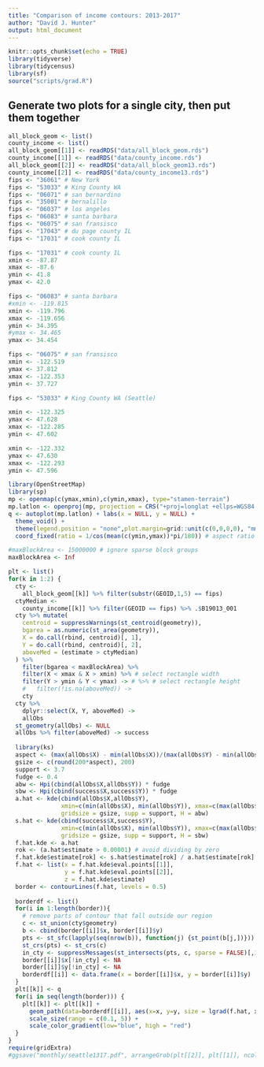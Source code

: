 ```yaml
---
title: "Comparison of income contours: 2013-2017"
author: "David J. Hunter"
output: html_document
---
```


```r
knitr::opts_chunk$set(echo = TRUE)
library(tidyverse)
library(tidycensus)
library(sf)
source("scripts/grad.R")
```


## Generate two plots for a single city, then put them together

```r
all_block_geom <- list()
county_income <- list()
all_block_geom[[1]] <- readRDS("data/all_block_geom.rds") 
county_income[[1]] <- readRDS("data/county_income.rds") 
all_block_geom[[2]] <- readRDS("data/all_block_geom13.rds") 
county_income[[2]] <- readRDS("data/county_income13.rds") 
fips <- "36061" # New York
fips <- "53033" # King County WA
fips <- "06071" # san bernardino
fips <- "35001" # bernalillo
fips <- "06037" # los angeles
fips <- "06083" # santa barbara
fips <- "06075" # san fransisco
fips <- "17043" # du page county IL
fips <- "17031" # cook county IL

fips <- "17031" # cook county IL
xmin <- -87.87
xmax <- -87.6
ymin <- 41.8
ymax <- 42.0

fips <- "06083" # santa barbara
#xmin <- -119.815
xmin <- -119.796
xmax <- -119.656
ymin <- 34.395
#ymax <- 34.465
ymax <- 34.454

fips <- "06075" # san fransisco
xmin <- -122.519
ymax <- 37.812
xmax <- -122.353
ymin <- 37.727

fips <- "53033" # King County WA (Seattle)

xmin <- -122.325
ymax <- 47.628
xmax <- -122.285
ymin <- 47.602

xmin <- -122.332
ymax <- 47.630
xmax <- -122.293
ymin <- 47.596

library(OpenStreetMap)
library(sp)
mp <- openmap(c(ymax,xmin),c(ymin,xmax), type="stamen-terrain")
mp.latlon <- openproj(mp, projection = CRS("+proj=longlat +ellps=WGS84 +datum=WGS84 +no_defs"))
q <- autoplot(mp.latlon) + labs(x = NULL, y = NULL) + 
  theme_void() +
  theme(legend.position = "none",plot.margin=grid::unit(c(0,0,0,0), "mm")) +
  coord_fixed(ratio = 1/cos(mean(c(ymin,ymax))*pi/180)) # aspect ratio correction

#maxBlockArea <- 15000000 # ignore sparse block groups
maxBlockArea <- Inf

plt <- list()
for(k in 1:2) {
  cty <- 
    all_block_geom[[k]] %>% filter(substr(GEOID,1,5) == fips)
  ctyMedian <- 
    county_income[[k]] %>% filter(GEOID == fips) %>% .$B19013_001
  cty %>% mutate(
    centroid = suppressWarnings(st_centroid(geometry)),
    bgarea = as.numeric(st_area(geometry)),
    X = do.call(rbind, centroid)[, 1],
    Y = do.call(rbind, centroid)[, 2],
    aboveMed = (estimate > ctyMedian)
  ) %>%
    filter(bgarea < maxBlockArea) %>%
    filter(X < xmax & X > xmin) %>% # select rectangle width
    filter(Y > ymin & Y < ymax) -> # %>% # select rectangle height
    #   filter(!is.na(aboveMed)) ->
    cty
  cty %>% 
    dplyr::select(X, Y, aboveMed) ->
    allObs
  st_geometry(allObs) <- NULL
  allObs %>% filter(aboveMed) -> success
  
  library(ks)
  aspect <- (max(allObs$X) - min(allObs$X))/(max(allObs$Y) - min(allObs$Y))
  gsize <- c(round(200*aspect), 200)
  support <- 3.7
  fudge <- 0.4
  abw <- Hpi(cbind(allObs$X,allObs$Y)) * fudge
  sbw <- Hpi(cbind(success$X,success$Y)) * fudge
  a.hat <- kde(cbind(allObs$X,allObs$Y), 
               xmin=c(min(allObs$X), min(allObs$Y)), xmax=c(max(allObs$X), max(allObs$Y)), 
               gridsize = gsize, supp = support, H = abw)
  s.hat <- kde(cbind(success$X,success$Y), 
               xmin=c(min(allObs$X), min(allObs$Y)), xmax=c(max(allObs$X), max(allObs$Y)), 
               gridsize = gsize, supp = support, H = sbw)
  f.hat.kde <- a.hat
  rok <- (a.hat$estimate > 0.00001) # avoid dividing by zero
  f.hat.kde$estimate[rok] <- s.hat$estimate[rok] / a.hat$estimate[rok] * nrow(success) / nrow(allObs)
  f.hat <- list(x = f.hat.kde$eval.points[[1]],
                y = f.hat.kde$eval.points[[2]],
                z = f.hat.kde$estimate)
  border <- contourLines(f.hat, levels = 0.5)
  
  borderdf <- list()
  for(i in 1:length(border)){
    # remove parts of contour that fall outside our region
    c <- st_union(cty$geometry)
    b <- cbind(border[[i]]$x, border[[i]]$y)
    pts <- st_sfc(lapply(seq(nrow(b)), function(j) {st_point(b[j,])}))
    st_crs(pts) <- st_crs(c)
    in_cty <- suppressMessages(st_intersects(pts, c, sparse = FALSE)[,1])
    border[[i]]$x[!in_cty] <- NA
    border[[i]]$y[!in_cty] <- NA
    borderdf[[i]] <- data.frame(x = border[[i]]$x, y = border[[i]]$y)
  }
  plt[[k]] <- q
  for(i in seq(length(border))) {
    plt[[k]] <- plt[[k]] + 
      geom_path(data=borderdf[[i]], aes(x=x, y=y, size = lgrad(f.hat, x, y), color = lgrad(f.hat, x, y))) + 
      scale_size(range = c(0.1, 5)) + 
      scale_color_gradient(low="blue", high = "red")
  }
}
require(gridExtra)
#ggsave("monthly/seattle1317.pdf", arrangeGrob(plt[[2]], plt[[1]], ncol=2), width = 5, height = 3.2, units = "in")
```

